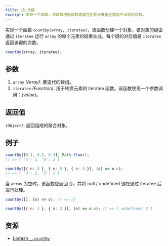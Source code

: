 ```yaml
---
title: 按…计数
excerpt: 实现一个函数，该函数根据函数或属性名称计算值在数组中出现的次数。
---
```


实现一个函数 `countBy(array, iteratee)`，该函数创建一个对象，该对象的键由通过 `iteratee` 运行 `array` 的每个元素的结果生成。每个键的对应值是 `iteratee` 返回该键的次数。

```js
countBy(array, iteratee);
```

## 参数

1. `array` *(Array)*: 要迭代的数组。
2. `iteratee` *(Function)*: 用于转换元素的 iteratee 函数。该函数使用一个参数调用：*(value)*。

## 返回值

*`(Object)`*: 返回组成的聚合对象。

## 例子

```js
countBy([6.1, 4.2, 6.3], Math.floor);
// => { '4': 1, '6': 2 }

countBy([{ n: 3 }, { n: 5 }, { n: 3 }], (o) => o.n);
// => { '3': 2, '5': 1 }
```

当 `array` 为空时，该函数应返回 {}，并将 null / undefined 键在通过 iteratee 后进行处理。

```js
countBy([], (o) => o); // => {}

countBy([{ n: 1 }, { n: 2 }], (o) => o.m); // => { undefined: 2 }
```

## 资源

* [Lodash `_.countBy`](https://lodash.com/docs/#countBy)
